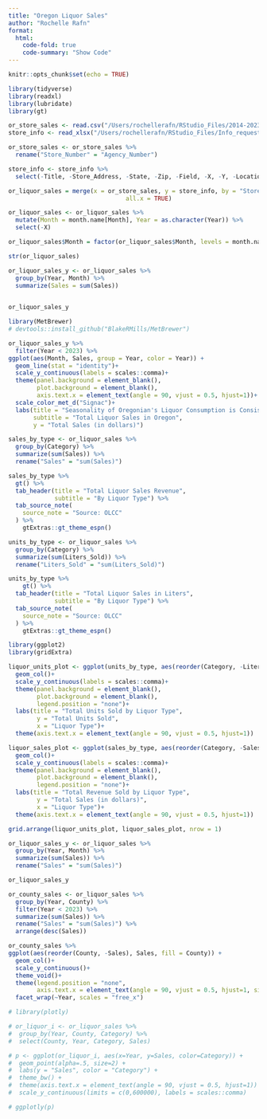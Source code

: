 ```yaml
---
title: "Oregon Liquor Sales"
author: "Rochelle Rafn"
format:
  html: 
    code-fold: true
    code-summary: "Show Code"
---
```



```r
knitr::opts_chunk$set(echo = TRUE)
```

```r
library(tidyverse)
library(readxl)
library(lubridate)
library(gt)

or_store_sales <- read.csv("/Users/rochellerafn/RStudio_Files/2014-2023-OR-Liquor-Sales.csv")
store_info <- read_xlsx("/Users/rochellerafn/RStudio_Files/Info_request_store_month_category.xlsx", sheet = 2)
```

```r
or_store_sales <- or_store_sales %>%
  rename("Store_Number" = "Agency_Number")

store_info <- store_info %>%
  select(-Title, -Store_Address, -State, -Zip, -Field, -X, -Y, -Location)
```

```r
or_liquor_sales = merge(x = or_store_sales, y = store_info, by = "Store_Number",
                                 all.x = TRUE)

or_liquor_sales <- or_liquor_sales %>%
  mutate(Month = month.name[Month], Year = as.character(Year)) %>%
  select(-X)

or_liquor_sales$Month = factor(or_liquor_sales$Month, levels = month.name)

str(or_liquor_sales)
```

```r
or_liquor_sales_y <- or_liquor_sales %>%
  group_by(Year, Month) %>%
  summarize(Sales = sum(Sales))
  

or_liquor_sales_y
```


```r
library(MetBrewer)
# devtools::install_github("BlakeRMills/MetBrewer")

or_liquor_sales_y %>%
  filter(Year < 2023) %>%
ggplot(aes(Month, Sales, group = Year, color = Year)) +
  geom_line(stat = "identity")+
  scale_y_continuous(labels = scales::comma)+
  theme(panel.background = element_blank(),
        plot.background = element_blank(),
        axis.text.x = element_text(angle = 90, vjust = 0.5, hjust=1))+
  scale_color_met_d("Signac")+
  labs(title = "Seasonality of Oregonian's Liquor Consumption is Consistent",
       subtitle = "Total Liquor Sales in Oregon",
       y = "Total Sales (in dollars)")
```


```r
sales_by_type <- or_liquor_sales %>%
  group_by(Category) %>%
  summarize(sum(Sales)) %>%
  rename("Sales" = "sum(Sales)")

sales_by_type %>%
  gt() %>%
  tab_header(title = "Total Liquor Sales Revenue",
             subtitle = "By Liquor Type") %>%
  tab_source_note(
    source_note = "Source: OLCC"
  ) %>%
    gtExtras::gt_theme_espn()
```

```r
units_by_type <- or_liquor_sales %>%
  group_by(Category) %>%
  summarize(sum(Liters_Sold)) %>%
  rename("Liters_Sold" = "sum(Liters_Sold)")

units_by_type %>%
    gt() %>%
  tab_header(title = "Total Liquor Sales in Liters",
             subtitle = "By Liquor Type") %>%
  tab_source_note(
    source_note = "Source: OLCC"
  ) %>%
    gtExtras::gt_theme_espn()
```


```r
library(ggplot2)
library(gridExtra)

liquor_units_plot <- ggplot(units_by_type, aes(reorder(Category, -Liters_Sold), Liters_Sold, group = Category, fill = Category))+
  geom_col()+
  scale_y_continuous(labels = scales::comma)+
  theme(panel.background = element_blank(),
        plot.background = element_blank(),
        legend.position = "none")+
  labs(title = "Total Units Sold by Liquor Type",
        y = "Total Units Sold",
        x = "Liquor Type")+
  theme(axis.text.x = element_text(angle = 90, vjust = 0.5, hjust=1))

liquor_sales_plot <- ggplot(sales_by_type, aes(reorder(Category, -Sales), Sales, group = Category, fill = Category))+
  geom_col()+
  scale_y_continuous(labels = scales::comma)+
  theme(panel.background = element_blank(),
        plot.background = element_blank(),
        legend.position = "none")+
  labs(title = "Total Revenue Sold by Liquor Type",
        y = "Total Sales (in dollars)",
        x = "Liquor Type")+
  theme(axis.text.x = element_text(angle = 90, vjust = 0.5, hjust=1))

grid.arrange(liquor_units_plot, liquor_sales_plot, nrow = 1)
```

```r
or_liquor_sales_y <- or_liquor_sales %>%
  group_by(Year, Month) %>%
  summarize(sum(Sales)) %>%
  rename("Sales" = "sum(Sales)")

or_liquor_sales_y
```

```r
or_county_sales <- or_liquor_sales %>%
  group_by(Year, County) %>%
  filter(Year < 2023) %>%
  summarize(sum(Sales)) %>%
  rename("Sales" = "sum(Sales)") %>%
  arrange(desc(Sales))

or_county_sales %>%
ggplot(aes(reorder(County, -Sales), Sales, fill = County)) +
  geom_col()+
  scale_y_continuous()+
  theme_void()+
  theme(legend.position = "none",
        axis.text.x = element_text(angle = 90, vjust = 0.5, hjust=1, size = 6))+
  facet_wrap(~Year, scales = "free_x")
```

```r
# library(plotly)

# or_liquor_i <- or_liquor_sales %>%
#  group_by(Year, County, Category) %>%
#  select(County, Year, Category, Sales)

# p <- ggplot(or_liquor_i, aes(x=Year, y=Sales, color=Category)) +
#  geom_point(alpha=.5, size=2) +
#  labs(y = "Sales", color = "Category") +
#  theme_bw() +
#  theme(axis.text.x = element_text(angle = 90, vjust = 0.5, hjust=1)) +
#  scale_y_continuous(limits = c(0,600000), labels = scales::comma)

# ggplotly(p)
```




